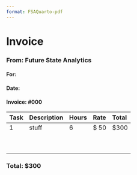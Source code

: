 ```yaml
---
format: FSAQuarto-pdf
---
```


# Invoice

### From: Future State Analytics

#### For:

#### Date:

#### Invoice: #000

| Task | Description | Hours | Rate  | Total |
|:-----|:------------|:------|:------|:------|
| 1    | stuff       | 6     | \$ 50 | \$300 |
|      |             |       |       |       |
|      |             |       |       |       |
|      |             |       |       |       |
|      |             |       |       |       |
|      |             |       |       |       |
|      |             |       |       |       |
|      |             |       |       |       |
|      |             |       |       |       |
|      |             |       |       |       |

### Total: \$300

